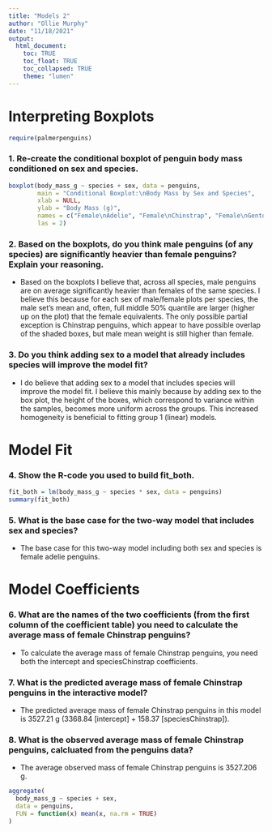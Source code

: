 ```yaml
---
title: "Models 2"
author: "Ollie Murphy"
date: "11/18/2021"
output:  
  html_document:
    toc: TRUE
    toc_float: TRUE
    toc_collapsed: TRUE
    theme: "lumen"
---
```


# Interpreting Boxplots

```r
require(palmerpenguins)
```

### 1.  Re-create the conditional boxplot of penguin body mass conditioned on sex and species.

```r
boxplot(body_mass_g ~ species + sex, data = penguins,
        main = "Conditional Boxplot:\nBody Mass by Sex and Species",
        xlab = NULL,
        ylab = "Body Mass (g)",
        names = c("Female\nAdelie", "Female\nChinstrap", "Female\nGentoo", "Male\nAdelie", "Male\nChinstrap", "Male\nGentoo"),
        las = 2)
```

### 2. Based on the boxplots, do you think male penguins (of any species) are significantly heavier than female penguins? Explain your reasoning.

- Based on the boxplots I believe that, across all species, male penguins are on average significantly heavier than females of the same species. I believe this because for each sex of male/female plots per species, the male set's mean and, often, full middle 50% quantile are larger (higher up on the plot) that the female equivalents. The only possible partial exception is Chinstrap penguins, which appear to have possible overlap of the shaded boxes, but male mean weight is still higher than female.

### 3. Do you think adding sex to a model that already includes species will improve the model fit?

- I do believe that adding sex to a model that includes species will improve the model fit. I believe this mainly because by adding sex to the box plot, the height of the boxes, which correspond to variance within the samples, becomes more uniform across the groups. This increased homogeneity is beneficial to fitting group 1 (linear) models. 

# Model Fit

### 4. Show the R-code you used to build fit_both. 

```r
fit_both = lm(body_mass_g ~ species * sex, data = penguins)
summary(fit_both)
```

### 5. What is the base case for the two-way model that includes sex and species?

- The base case for this two-way model including both sex and species is female adelie penguins.

# Model Coefficients

### 6. What are the names of the two coefficients (from the first column of the coefficient table) you need to calculate the average mass of female Chinstrap penguins?

- To calculate the average mass of female Chinstrap penguins, you need both the intercept and speciesChinstrap coefficients.

### 7. What is the predicted average mass of female Chinstrap penguins in the interactive model?

- The predicted average mass of female Chinstrap penguins in this model is 3527.21 g (3368.84 [intercept] + 158.37 [speciesChinstrap]).

### 8. What is the observed average mass of female Chinstrap penguins, calcluated from the penguins data?

- The average observed mass of female Chinstrap penguins is 3527.206 g.

```r
aggregate(
  body_mass_g ~ species + sex,
  data = penguins,
  FUN = function(x) mean(x, na.rm = TRUE)
)
```



